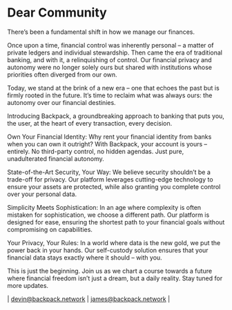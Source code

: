 # Dear Community
 
There’s been a fundamental shift in how we manage our finances.

Once upon a time, financial control was inherently personal – a matter of private ledgers and individual stewardship. 
Then came the era of traditional banking, and with it, a relinquishing of control. Our financial privacy and autonomy 
were no longer solely ours but shared with institutions whose priorities often diverged from our own.

Today, we stand at the brink of a new era – one that echoes the past but is firmly rooted in the future. It’s time 
to reclaim what was always ours: the autonomy over our financial destinies.

Introducing Backpack, a groundbreaking approach to banking that puts you, the user, at the heart of every 
transaction, every decision.

Own Your Financial Identity: Why rent your financial identity from banks when you can own it outright? With Backpack, 
your account is yours – entirely. No third-party control, no hidden agendas. Just pure, unadulterated financial autonomy.

State-of-the-Art Security, Your Way: We believe security shouldn’t be a trade-off for privacy. Our platform leverages 
cutting-edge technology to ensure your assets are protected, while also granting you complete control over your 
personal data.

Simplicity Meets Sophistication: In an age where complexity is often mistaken for sophistication, we choose a different 
path. Our platform is designed for ease, ensuring the shortest path to your financial goals without compromising on 
capabilities.

Your Privacy, Your Rules: In a world where data is the new gold, we put the power back in your hands. Our self-custody 
solution ensures that your financial data stays exactly where it should – with you.

This is just the beginning. Join us as we chart a course towards a future where financial freedom isn’t just a dream, 
but a daily reality. Stay tuned for more updates.


| devin@backpack.network | 
james@backpack.network |


